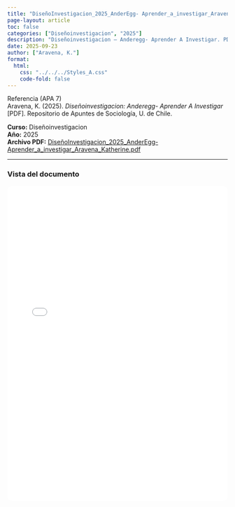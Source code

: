 ```yaml
---
title: "DiseñoInvestigacion_2025_AnderEgg- Aprender_a_investigar_Aravena_Katherine.pdf"
page-layout: article
toc: false
categories: ["Diseñoinvestigacion", "2025"]
description: "Diseñoinvestigacion — Anderegg- Aprender A Investigar. PDF aportado por Aravena Katherine."
date: 2025-09-23
author: ["Aravena, K."]
format:
  html:
    css: "../../../Styles_A.css"
    code-fold: false
---
```


::: {.page-surface}

~~~{=html}
<div class="box-apa">
  <div class="box-apa-head">
    <span class="box-apa-kicker">Referencia (APA 7)</span>
  </div>
  <div class="box-apa-body">
    Aravena, K. (2025). <em>Diseñoinvestigacion: Anderegg- Aprender A Investigar</em> [PDF]. Repositorio de Apuntes de Sociología, U. de Chile.
  </div>
</div>
~~~

**Curso:** Diseñoinvestigacion  
**Año:** 2025  
**Archivo PDF:** [DiseñoInvestigacion_2025_AnderEgg- Aprender_a_investigar_Aravena_Katherine.pdf](/resources/apuntes_Listos/Dise%C3%B1oInvestigacion_2025_AnderEgg-%20Aprender_a_investigar_Aravena_Katherine.pdf)

---

### Vista del documento

<iframe src="/resources/apuntes_Listos/Dise%C3%B1oInvestigacion_2025_AnderEgg-%20Aprender_a_investigar_Aravena_Katherine.pdf" width="100%" height="720" style="border:1px solid var(--borde); border-radius:12px;"></iframe>

:::

